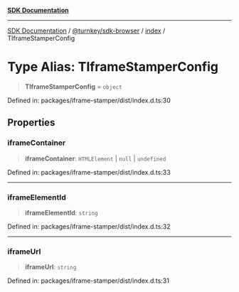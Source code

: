 [**SDK Documentation**](../../../../README.mdx)

***

[SDK Documentation](../../../../packages.mdx) / [@turnkey/sdk-browser](../../README.mdx) / [index](../README.mdx) / TIframeStamperConfig

# Type Alias: TIframeStamperConfig

> **TIframeStamperConfig** = `object`

Defined in: packages/iframe-stamper/dist/index.d.ts:30

## Properties

### iframeContainer

> **iframeContainer**: `HTMLElement` \| `null` \| `undefined`

Defined in: packages/iframe-stamper/dist/index.d.ts:33

***

### iframeElementId

> **iframeElementId**: `string`

Defined in: packages/iframe-stamper/dist/index.d.ts:32

***

### iframeUrl

> **iframeUrl**: `string`

Defined in: packages/iframe-stamper/dist/index.d.ts:31
